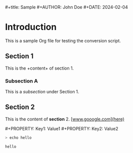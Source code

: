#+title: Sample
#+AUTHOR: John Doe
#+DATE: 2024-02-04

# Introduction
This is a sample Org file for testing the conversion script.

## Section 1
This is the +content+ of section 1.

### Subsection A
This is a *subsection* under Section 1.

## Section 2
This is the content of **section** 2. [www.gooogle.com](here)

#+PROPERTY: Key1: Value1
#+PROPERTY: Key2: Value2
```bash
> echo hello
```

```bash
hello
```
